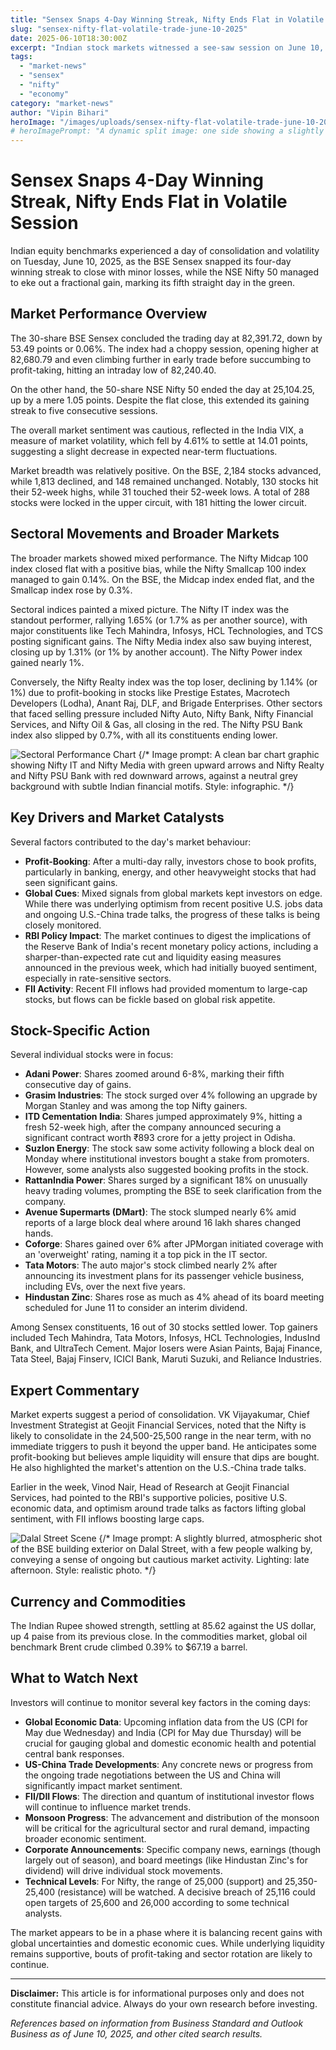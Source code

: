 ```yaml
---
title: "Sensex Snaps 4-Day Winning Streak, Nifty Ends Flat in Volatile Session"
slug: "sensex-nifty-flat-volatile-trade-june-10-2025"
date: 2025-06-10T18:30:00Z
excerpt: "Indian stock markets witnessed a see-saw session on June 10, 2025, with the BSE Sensex halting its four-day rally to close marginally lower, while the NSE Nifty 50 managed a flat finish, extending its gains for a fifth consecutive day amidst mixed global cues and profit-booking."
tags:
  - "market-news"
  - "sensex"
  - "nifty"
  - "economy"
category: "market-news"
author: "Vipin Bihari"
heroImage: "/images/uploads/sensex-nifty-flat-volatile-trade-june-10-2025/hero-market-volatility.jpg"
# heroImagePrompt: "A dynamic split image: one side showing a slightly declining red Sensex graph, the other a flat green Nifty line. Background features the BSE building and silhouettes of traders looking at screens. Mood is cautious optimism. Art style: modern financial graphic. Camera: eye-level. Lighting: balanced, with subtle red and green glows on respective sides."
---
```


# Sensex Snaps 4-Day Winning Streak, Nifty Ends Flat in Volatile Session

Indian equity benchmarks experienced a day of consolidation and volatility on Tuesday, June 10, 2025, as the BSE Sensex snapped its four-day winning streak to close with minor losses, while the NSE Nifty 50 managed to eke out a fractional gain, marking its fifth straight day in the green.

## Market Performance Overview

The 30-share BSE Sensex concluded the trading day at 82,391.72, down by 53.49 points or 0.06%. The index had a choppy session, opening higher at 82,680.79 and even climbing further in early trade before succumbing to profit-taking, hitting an intraday low of 82,240.40.

On the other hand, the 50-share NSE Nifty 50 ended the day at 25,104.25, up by a mere 1.05 points. Despite the flat close, this extended its gaining streak to five consecutive sessions.

The overall market sentiment was cautious, reflected in the India VIX, a measure of market volatility, which fell by 4.61% to settle at 14.01 points, suggesting a slight decrease in expected near-term fluctuations.

Market breadth was relatively positive. On the BSE, 2,184 stocks advanced, while 1,813 declined, and 148 remained unchanged. Notably, 130 stocks hit their 52-week highs, while 31 touched their 52-week lows. A total of 288 stocks were locked in the upper circuit, with 181 hitting the lower circuit.

## Sectoral Movements and Broader Markets

The broader markets showed mixed performance. The Nifty Midcap 100 index closed flat with a positive bias, while the Nifty Smallcap 100 index managed to gain 0.14%. On the BSE, the Midcap index ended flat, and the Smallcap index rose by 0.3%.

Sectoral indices painted a mixed picture. The Nifty IT index was the standout performer, rallying 1.65% (or 1.7% as per another source), with major constituents like Tech Mahindra, Infosys, HCL Technologies, and TCS posting significant gains. The Nifty Media index also saw buying interest, closing up by 1.31% (or 1% by another account). The Nifty Power index gained nearly 1%.

Conversely, the Nifty Realty index was the top loser, declining by 1.14% (or 1%) due to profit-booking in stocks like Prestige Estates, Macrotech Developers (Lodha), Anant Raj, DLF, and Brigade Enterprises. Other sectors that faced selling pressure included Nifty Auto, Nifty Bank, Nifty Financial Services, and Nifty Oil & Gas, all closing in the red. The Nifty PSU Bank index also slipped by 0.7%, with all its constituents ending lower.

![Sectoral Performance Chart](/images/uploads/sensex-nifty-flat-volatile-trade-june-10-2025/sectoral-performance.jpg)
{/* Image prompt: A clean bar chart graphic showing Nifty IT and Nifty Media with green upward arrows and Nifty Realty and Nifty PSU Bank with red downward arrows, against a neutral grey background with subtle Indian financial motifs. Style: infographic. */}

## Key Drivers and Market Catalysts

Several factors contributed to the day's market behaviour:

*   **Profit-Booking**: After a multi-day rally, investors chose to book profits, particularly in banking, energy, and other heavyweight stocks that had seen significant gains.
*   **Global Cues**: Mixed signals from global markets kept investors on edge. While there was underlying optimism from recent positive U.S. jobs data and ongoing U.S.-China trade talks, the progress of these talks is being closely monitored.
*   **RBI Policy Impact**: The market continues to digest the implications of the Reserve Bank of India's recent monetary policy actions, including a sharper-than-expected rate cut and liquidity easing measures announced in the previous week, which had initially buoyed sentiment, especially in rate-sensitive sectors.
*   **FII Activity**: Recent FII inflows had provided momentum to large-cap stocks, but flows can be fickle based on global risk appetite.

## Stock-Specific Action

Several individual stocks were in focus:

*   **Adani Power**: Shares zoomed around 6-8%, marking their fifth consecutive day of gains.
*   **Grasim Industries**: The stock surged over 4% following an upgrade by Morgan Stanley and was among the top Nifty gainers.
*   **ITD Cementation India**: Shares jumped approximately 9%, hitting a fresh 52-week high, after the company announced securing a significant contract worth ₹893 crore for a jetty project in Odisha.
*   **Suzlon Energy**: The stock saw some activity following a block deal on Monday where institutional investors bought a stake from promoters. However, some analysts also suggested booking profits in the stock.
*   **RattanIndia Power**: Shares surged by a significant 18% on unusually heavy trading volumes, prompting the BSE to seek clarification from the company.
*   **Avenue Supermarts (DMart)**: The stock slumped nearly 6% amid reports of a large block deal where around 16 lakh shares changed hands.
*   **Coforge**: Shares gained over 6% after JPMorgan initiated coverage with an 'overweight' rating, naming it a top pick in the IT sector.
*   **Tata Motors**: The auto major's stock climbed nearly 2% after announcing its investment plans for its passenger vehicle business, including EVs, over the next five years.
*   **Hindustan Zinc**: Shares rose as much as 4% ahead of its board meeting scheduled for June 11 to consider an interim dividend.

Among Sensex constituents, 16 out of 30 stocks settled lower. Top gainers included Tech Mahindra, Tata Motors, Infosys, HCL Technologies, IndusInd Bank, and UltraTech Cement. Major losers were Asian Paints, Bajaj Finance, Tata Steel, Bajaj Finserv, ICICI Bank, Maruti Suzuki, and Reliance Industries.

## Expert Commentary

Market experts suggest a period of consolidation. VK Vijayakumar, Chief Investment Strategist at Geojit Financial Services, noted that the Nifty is likely to consolidate in the 24,500-25,500 range in the near term, with no immediate triggers to push it beyond the upper band. He anticipates some profit-booking but believes ample liquidity will ensure that dips are bought. He also highlighted the market's attention on the U.S.-China trade talks.

Earlier in the week, Vinod Nair, Head of Research at Geojit Financial Services, had pointed to the RBI's supportive policies, positive U.S. economic data, and optimism around trade talks as factors lifting global sentiment, with FII inflows boosting large caps.

![Dalal Street Scene](/images/uploads/sensex-nifty-flat-volatile-trade-june-10-2025/dalal-street-mood.jpg)
{/* Image prompt: A slightly blurred, atmospheric shot of the BSE building exterior on Dalal Street, with a few people walking by, conveying a sense of ongoing but cautious market activity. Lighting: late afternoon. Style: realistic photo. */}

## Currency and Commodities

The Indian Rupee showed strength, settling at 85.62 against the US dollar, up 4 paise from its previous close.
In the commodities market, global oil benchmark Brent crude climbed 0.39% to $67.19 a barrel.

## What to Watch Next

Investors will continue to monitor several key factors in the coming days:

*   **Global Economic Data**: Upcoming inflation data from the US (CPI for May due Wednesday) and India (CPI for May due Thursday) will be crucial for gauging global and domestic economic health and potential central bank responses.
*   **US-China Trade Developments**: Any concrete news or progress from the ongoing trade negotiations between the US and China will significantly impact market sentiment.
*   **FII/DII Flows**: The direction and quantum of institutional investor flows will continue to influence market trends.
*   **Monsoon Progress**: The advancement and distribution of the monsoon will be critical for the agricultural sector and rural demand, impacting broader economic sentiment.
*   **Corporate Announcements**: Specific company news, earnings (though largely out of season), and board meetings (like Hindustan Zinc's for dividend) will drive individual stock movements.
*   **Technical Levels**: For Nifty, the range of 25,000 (support) and 25,350-25,400 (resistance) will be watched. A decisive breach of 25,116 could open targets of 25,600 and 26,000 according to some technical analysts.

The market appears to be in a phase where it is balancing recent gains with global uncertainties and domestic economic cues. While underlying liquidity remains supportive, bouts of profit-taking and sector rotation are likely to continue.

---

**Disclaimer:** This article is for informational purposes only and does not constitute financial advice. Always do your own research before investing.

*References based on information from Business Standard and Outlook Business as of June 10, 2025, and other cited search results.*
